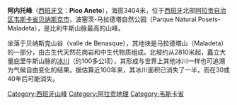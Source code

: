 '''阿内托峰'''（[[西班牙文|西班牙文]]：'''Pico Aneto'''），海拔3404米，位于[[西班牙|西班牙]]北部[[阿拉贡自治区|阿拉贡自治区]][[韦斯卡省|韦斯卡省]][[贝纳斯克|贝纳斯克市]]，波塞茨-马拉德塔自然公园（Parque Natural Posets-Maladeta），是比利牛斯山脉最高的山峰。

坐落于贝纳斯克山谷（valle de Benasque），其地块是马拉德塔山（Maladeta）的一部分，由古生代天然花岗岩和中生代物质组成。北坡约从2810米起，矗立大量庇里牛斯山脉的[[冰川|冰川]]（约100多公顷），其形成与世界上其他冰川一样也可追溯为气候自由变化的结果。据估算近100年来，其冰川面积已消失了一半，而在30或40年后可能消失。
{{spain-geo-stub}}

[[Category:西班牙山峰|Category:西班牙山峰]]
[[Category:阿拉贡地理|Category:阿拉贡地理]]
[[Category:韦斯卡省|Category:韦斯卡省]]